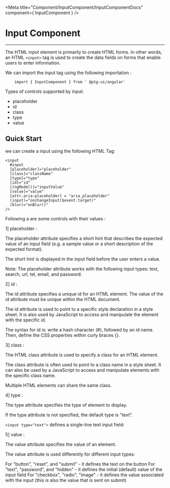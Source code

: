 


 <Meta title="Component/InputComponent/InputComponentDocs" component={ InputComponent }    />



 # Input Component

 ---

The HTML input element is primarily to create HTML forms. In other words, an HTML `<input>` tag is used to create the data fields on forms that enable users to enter information. 

We can import the input tag using the following importation : 

```
    import { InputComponent } from ' @ptg-ui/angular'
```    

Types of controls supported by input:

 - placeholder
 - id
 - class
 - type
 - value




 ## Quick Start
 
 we can create a input using the following HTML Tag: 


```
<input
  #input  
  [placeholder]="placeholder"
  [class]="className"
  [type]="type"
  [id]="id"
  [(ngModel)]="inputValue"
  [value]="value"
  [attr.aria-placeholder] = "aria_placeholder"
  (input)="onchangeInput($event.target)"
  (blur)="onBlur()"
/>

```


 Following a are some controls with their values :

 1] placeholder :

The placeholder attribute specifies a short hint that describes the expected value of an input field (e.g. a sample value or a short description of the expected format).

The short hint is displayed in the input field before the user enters a value.

Note: The placeholder attribute works with the following input types: text, search, url, tel, email, and password.

<Canvas><Story id="component-inputcomponent--placeholder" /></Canvas>


 2] id : 


The id attribute specifies a unique id for an HTML element. The value of the id attribute must be unique within the HTML document.

The id attribute is used to point to a specific style declaration in a style sheet. It is also used by JavaScript to access and manipulate the element with the specific id.

The syntax for id is: write a hash character (#), followed by an id name. Then, define the CSS properties within curly braces {}.


<Canvas><Story id="component-inputcomponent--id" /></Canvas>   


 3] class :

The HTML class attribute is used to specify a class for an HTML element.

The class attribute is often used to point to a class name in a style sheet. It can also be used by a JavaScript to access and manipulate elements with the specific class name.

Multiple HTML elements can share the same class.

<Canvas><Story id="component-inputcomponent--class" /></Canvas>


 4] type :

The type attribute specifies the type of  element to display.

If the type attribute is not specified, the default type is "text".

`<input type="text">` defines a single-line text input field:

<Canvas><Story id="component-inputcomponent--type" /></Canvas>


5]  value :


The value attribute specifies the value of an  element.

The value attribute is used differently for different input types:

For "button", "reset", and "submit" - it defines the text on the button
For "text", "password", and "hidden" - it defines the initial (default) value of the input field
For "checkbox", "radio", "image" - it defines the value associated with the input (this is also the value that is sent on submit)


<Canvas><Story id="component-inputcomponent--value" /></Canvas>